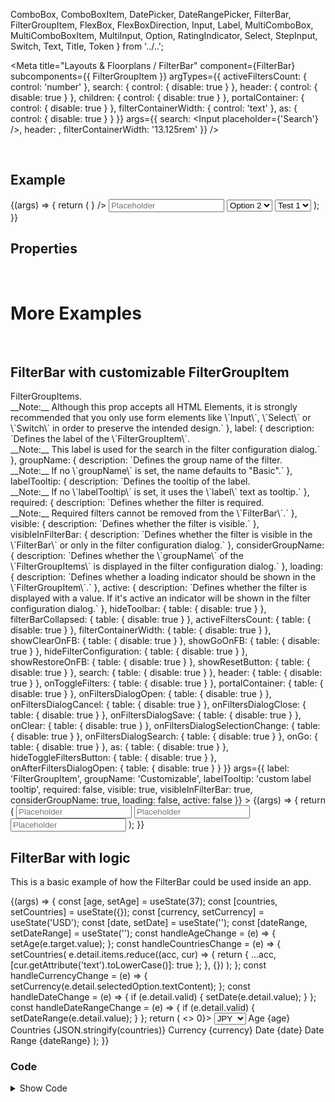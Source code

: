   ComboBox,
  ComboBoxItem,
  DatePicker,
  DateRangePicker,
  FilterBar,
  FilterGroupItem,
  FlexBox,
  FlexBoxDirection,
  Input,
  Label,
  MultiComboBox,
  MultiComboBoxItem,
  MultiInput,
  Option,
  RatingIndicator,
  Select,
  StepInput,
  Switch,
  Text,
  Title,
  Token
} from '../..';

<Meta
  title="Layouts & Floorplans / FilterBar"
  component={FilterBar}
  subcomponents={{ FilterGroupItem }}
  argTypes={{
    activeFiltersCount: { control: 'number' },
    search: { control: { disable: true } },
    header: { control: { disable: true } },
    children: { control: { disable: true } },
    portalContainer: { control: { disable: true } },
    filterContainerWidth: { control: 'text' },
    as: { control: { disable: true } }
  }}
  args={{
    search: <Input placeholder={'Search'} />,
    header: <Title>Test</Title>,
    filterContainerWidth: '13.125rem'
  }}
/>

<DocsHeader />

<br />

## Example

<Canvas>
  <Story name="Default">
    {(args) => {
      return (
        <FilterBar {...args}>
          <FilterGroupItem label="StepInput">
            <StepInput />
          </FilterGroupItem>
          <FilterGroupItem label="RatingIndicator" required>
            <RatingIndicator />
          </FilterGroupItem>
          <FilterGroupItem label="MultiInput" active>
            <MultiInput
              tokens={
                <>
                  <Token text="Argentina" selected />
                  <Token text="Bulgaria" />
                  <Token text="England" />
                  <Token text="Finland" />
                </>
              }
            />
          </FilterGroupItem>
          <FilterGroupItem label="Input">
            <Input placeholder="Placeholder" />
          </FilterGroupItem>
          <FilterGroupItem label="Switch">
            <Switch />
          </FilterGroupItem>
          <FilterGroupItem label="SELECT w/ initial selected">
            <Select>
              <Option>Option 1</Option>
              <Option selected>Option 2</Option>
              <Option>Option 3</Option>
              <Option>Option 4</Option>
            </Select>
          </FilterGroupItem>
          <FilterGroupItem label="SELECT w/o initial selected">
            <Select>
              <Option data-key="Test 1" selected icon="add">
                Test 1
              </Option>
              <Option data-key="Test 2" icon="add">
                Test 2
              </Option>
              <Option data-key="Test 3" icon="add">
                Test 3
              </Option>
              <Option data-key="Test 4" icon="add">
                Test 4
              </Option>
              <Option data-key="Test 5" icon="add">
                Test 5
              </Option>
            </Select>
          </FilterGroupItem>
          <FilterGroupItem label="MultBox w/ initial selected" groupName="Group 1">
            <MultiComboBox>
              <MultiComboBoxItem text="MultiComboBoxItem 1" />
              <MultiComboBoxItem selected text="MultiComboBoxItem 2" />
              <MultiComboBoxItem text="MultiComboBoxItem 3" />
              <MultiComboBoxItem selected text="MultiComboBoxItem 4" />
            </MultiComboBox>
          </FilterGroupItem>
          <FilterGroupItem label="ComboBox w/o initial selected" groupName="Group 2">
            <ComboBox>
              <ComboBoxItem text="ComboBoxItem 1" />
              <ComboBoxItem text="ComboBoxItem 2" />
              <ComboBoxItem text="ComboBoxItem 3" />
              <ComboBoxItem text="ComboBoxItem 4" />
            </ComboBox>
          </FilterGroupItem>
          <FilterGroupItem label="Date Picker" groupName="Group 2">
            <DateRangePicker style={{ minWidth: 'auto' }} />
          </FilterGroupItem>
        </FilterBar>
      );
    }}
  </Story>
</Canvas>

## Properties

<ArgsTableWithNote story="Default" />

<br />

# More Examples

<br />

## FilterBar with customizable FilterGroupItem

<Canvas>
  <Story
    name="with customizable FilterGroupItem"
    argTypes={{
      children: {
        description: `Content of the <code>FilterGroupItems</code>.<br />__Note:__ Although this prop accepts all HTML Elements, it is strongly recommended that you only use form elements like \`Input\`, \`Select\` or \`Switch\` in order to preserve the intended design.`
      },
      label: {
        description: `Defines the label of the \`FilterGroupItem\`.<br />__Note:__ This label is used for the search in the filter configuration dialog.`
      },
      groupName: {
        description: `Defines the group name of the filter.<br />__Note:__ If no \`groupName\` is set, the name defaults to "Basic".`
      },
      labelTooltip: {
        description: `Defines the tooltip of the label.<br />__Note:__ If no \`labelTooltip\` is set, it uses the \`label\` text as tooltip.`
      },
      required: {
        description: `Defines whether the filter is required.<br />__Note:__ Required filters cannot be removed from the \`FilterBar\`.`
      },
      visible: { description: `Defines whether the filter is visible.` },
      visibleInFilterBar: {
        description: `Defines whether the filter is visible in the \`FilterBar\` or only in the filter configuration dialog.`
      },
      considerGroupName: {
        description: `Defines whether the \`groupName\` of the \`FilterGroupItems\` is displayed in the filter configuration dialog.`
      },
      loading: {
        description: `Defines whether a loading indicator should be shown in the \`FilterGroupItem\`.`
      },
      active: {
        description: `Defines whether the filter is displayed with a value. If it's active an indicator will be shown in the filter configuration dialog.`
      },
      hideToolbar: { table: { disable: true } },
      filterBarCollapsed: { table: { disable: true } },
      activeFiltersCount: { table: { disable: true } },
      filterContainerWidth: { table: { disable: true } },
      showClearOnFB: { table: { disable: true } },
      showGoOnFB: { table: { disable: true } },
      hideFilterConfiguration: { table: { disable: true } },
      showRestoreOnFB: { table: { disable: true } },
      showResetButton: { table: { disable: true } },
      search: { table: { disable: true } },
      header: { table: { disable: true } },
      onToggleFilters: { table: { disable: true } },
      portalContainer: { table: { disable: true } },
      onFiltersDialogOpen: { table: { disable: true } },
      onFiltersDialogCancel: { table: { disable: true } },
      onFiltersDialogClose: { table: { disable: true } },
      onFiltersDialogSave: { table: { disable: true } },
      onClear: { table: { disable: true } },
      onFiltersDialogSelectionChange: { table: { disable: true } },
      onFiltersDialogSearch: { table: { disable: true } },
      onGo: { table: { disable: true } },
      as: { table: { disable: true } },
      hideToggleFiltersButton: { table: { disable: true } },
      onAfterFiltersDialogOpen: { table: { disable: true } }
    }}
    args={{
      label: 'FilterGroupItem',
      groupName: 'Customizable',
      labelTooltip: 'custom label tooltip',
      required: false,
      visible: true,
      visibleInFilterBar: true,
      considerGroupName: true,
      loading: false,
      active: false
    }}
  >
    {(args) => {
      return (
        <FilterBar considerGroupName>
          <FilterGroupItem
            label={args.label}
            groupName={args.groupName}
            labelTooltip={args.labelTooltip}
            required={args.required}
            visible={args.visible}
            visibleInFilterBar={args.visibleInFilterBar}
            considerGroupName={args.considerGroupName}
            loading={args.loading}
            active={args.active}
          >
            <Input placeholder="Placeholder" />
          </FilterGroupItem>
          <FilterGroupItem label="Filter 1" groupName="Not customizable">
            <Input placeholder="Placeholder" />
          </FilterGroupItem>
          <FilterGroupItem label="Filter 2" groupName="Not customizable">
            <Input placeholder="Placeholder" />
          </FilterGroupItem>
        </FilterBar>
      );
    }}
  </Story>
</Canvas>

<ArgsTableWithNote
  hideTabContainer
  story="with customizable FilterGroupItem"
  noteText="The table below shows the props of the first FilterGroupItem."
/>

## FilterBar with logic

This is a basic example of how the FilterBar could be used inside an app.

<Canvas>
  <Story name="with logic">
    {(args) => {
      const [age, setAge] = useState(37);
      const [countries, setCountries] = useState({});
      const [currency, setCurrency] = useState('USD');
      const [date, setDate] = useState('');
      const [dateRange, setDateRange] = useState('');
      const handleAgeChange = (e) => {
        setAge(e.target.value);
      };
      const handleCountriesChange = (e) => {
        setCountries(
          e.detail.items.reduce((acc, cur) => {
            return { ...acc, [cur.getAttribute('text').toLowerCase()]: true };
          }, {})
        );
      };
      const handleCurrencyChange = (e) => {
        setCurrency(e.detail.selectedOption.textContent);
      };
      const handleDateChange = (e) => {
        if (e.detail.valid) {
          setDate(e.detail.value);
        }
      };
      const handleDateRangeChange = (e) => {
        if (e.detail.valid) {
          setDateRange(e.detail.value);
        }
      };
      return (
        <>
          <FilterBar>
            <FilterGroupItem label="Age" active={!!age} required>
              <StepInput value={age} onInput={handleAgeChange} />
            </FilterGroupItem>
            <FilterGroupItem label="Countries" active={Object.keys(countries).length > 0}>
              <MultiComboBox onSelectionChange={handleCountriesChange}>
                <MultiComboBoxItem text="Argentina" selected={countries.argentina} />
                <MultiComboBoxItem text="Bulgaria" selected={countries.bulgaria} />
                <MultiComboBoxItem text="Finland" selected={countries.finland} />
                <MultiComboBoxItem text="Germany" selected={countries.germany} />
                <MultiComboBoxItem text="Ireland" selected={countries.ireland} />
                <MultiComboBoxItem text="Ukraine" selected={countries.ukraine} />
                <MultiComboBoxItem text="USA" selected={countries.usa} />
              </MultiComboBox>
            </FilterGroupItem>
            <FilterGroupItem label="Currency" active={!!currency}>
              <Select onChange={handleCurrencyChange}>
                <Option additionalText="€" selected={currency === 'EUR'}>
                  EUR
                </Option>
                <Option additionalText="$" selected={currency === 'USD'}>
                  USD
                </Option>
                <Option additionalText="£" selected={currency === 'GBP'}>
                  GBP
                </Option>
                <Option additionalText="₺" selected={currency === 'TRY'}>
                  TRY
                </Option>
                <Option additionalText="¥" selected={currency === 'JPY'}>
                  JPY
                </Option>
              </Select>
            </FilterGroupItem>
            <FilterGroupItem label="Date" active={!!date}>
              <DatePicker value={date} onChange={handleDateChange} style={{ minWidth: 'auto' }} on />
            </FilterGroupItem>
            <FilterGroupItem label="Date Range" active={!!dateRange} visibleInFilterBar={false}>
              <DateRangePicker value={dateRange} onChange={handleDateRangeChange} style={{ minWidth: 'auto' }} on />
            </FilterGroupItem>
          </FilterBar>
          <FlexBox direction={FlexBoxDirection.Column}>
            <FlexBox>
              <Label showColon>Age</Label>
              <Text>{age}</Text>
            </FlexBox>
            <FlexBox>
              <Label showColon>Countries</Label>
              <Text>{JSON.stringify(countries)}</Text>
            </FlexBox>
            <FlexBox>
              <Label showColon>Currency</Label>
              <Text>{currency}</Text>
            </FlexBox>
            <FlexBox>
              <Label showColon>Date</Label>
              <Text>{date}</Text>
            </FlexBox>
            <FlexBox>
              <Label showColon>Date Range</Label>
              <Text>{dateRange}</Text>
            </FlexBox>
          </FlexBox>
        </>
      );
    }}
  </Story>
</Canvas>

### Code

<details>

<summary>Show Code</summary>

```jsx
const FilterBarComponent = (args) => {
  const [age, setAge] = useState(37);
  const [countries, setCountries] = useState({});
  const [currency, setCurrency] = useState('USD');
  const [date, setDate] = useState('');
  const [dateRange, setDateRange] = useState('');
  const handleAgeChange = (e) => {
    setAge(e.target.value);
  };
  const handleCountriesChange = (e) => {
    setCountries(
      e.detail.items.reduce((acc, cur) => {
        return { ...acc, [cur.getAttribute('text').toLowerCase()]: true };
      }, {})
    );
  };
  const handleCurrencyChange = (e) => {
    setCurrency(e.detail.selectedOption.textContent);
  };
  const handleDateChange = (e) => {
    if (e.detail.valid) {
      setDate(e.detail.value);
    }
  };
  const handleDateRangeChange = (e) => {
    if (e.detail.valid) {
      setDateRange(e.detail.value);
    }
  };
  return (
    <>
      <FilterBar>
        <FilterGroupItem label="Age" active={!!age} required>
          <StepInput value={age} onInput={handleAgeChange} />
        </FilterGroupItem>
        <FilterGroupItem label="Countries" active={Object.keys(countries).length > 0}>
          <MultiComboBox onSelectionChange={handleCountriesChange}>
            <MultiComboBoxItem text="Argentina" selected={countries.argentina} />
            <MultiComboBoxItem text="Bulgaria" selected={countries.bulgaria} />
            <MultiComboBoxItem text="Finland" selected={countries.finland} />
            <MultiComboBoxItem text="Germany" selected={countries.germany} />
            <MultiComboBoxItem text="Ireland" selected={countries.ireland} />
            <MultiComboBoxItem text="Ukraine" selected={countries.ukraine} />
            <MultiComboBoxItem text="USA" selected={countries.usa} />
          </MultiComboBox>
        </FilterGroupItem>
        <FilterGroupItem label="Currency" active={!!currency}>
          <Select onChange={handleCurrencyChange}>
            <Option additionalText="€" selected={currency === 'EUR'}>
              EUR
            </Option>
            <Option additionalText="$" selected={currency === 'USD'}>
              USD
            </Option>
            <Option additionalText="£" selected={currency === 'GBP'}>
              GBP
            </Option>
            <Option additionalText="₺" selected={currency === 'TRY'}>
              TRY
            </Option>
            <Option additionalText="¥" selected={currency === 'JPY'}>
              JPY
            </Option>
          </Select>
        </FilterGroupItem>
        <FilterGroupItem label="Date" active={!!date}>
          <DatePicker value={date} onChange={handleDateChange} style={{ minWidth: 'auto' }} on />
        </FilterGroupItem>
        <FilterGroupItem label="Date Range" active={!!dateRange} visibleInFilterBar={false}>
          <DateRangePicker value={dateRange} onChange={handleDateRangeChange} style={{ minWidth: 'auto' }} on />
        </FilterGroupItem>
      </FilterBar>
      <FlexBox direction={FlexBoxDirection.Column}>
        <FlexBox>
          <Label showColon>Age</Label>
          <Text>{age}</Text>
        </FlexBox>
        <FlexBox>
          <Label showColon>Countries</Label>
          <Text>{JSON.stringify(countries)}</Text>
        </FlexBox>
        <FlexBox>
          <Label showColon>Currency</Label>
          <Text>{currency}</Text>
        </FlexBox>
        <FlexBox>
          <Label showColon>Date</Label>
          <Text>{date}</Text>
        </FlexBox>
        <FlexBox>
          <Label showColon>Date Range</Label>
          <Text>{dateRange}</Text>
        </FlexBox>
      </FlexBox>
    </>
  );
};
```

</details>

<Footer />
